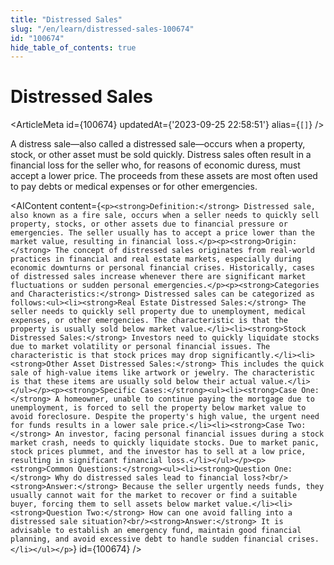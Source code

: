 ```yaml
---
title: "Distressed Sales"
slug: "/en/learn/distressed-sales-100674"
id: "100674"
hide_table_of_contents: true
---
```



# Distressed Sales

<ArticleMeta id={100674} updatedAt={'2023-09-25 22:58:51'} alias={`[]`} />
<div className='border-solid border-b border-t-0 my-4 border-[var(--ifm-color-gray-300)]' />

A distress sale—also called a distressed sale—occurs when a property, stock, or other asset must be sold quickly. Distress sales often result in a financial loss for the seller who, for reasons of economic duress, must accept a lower price. The proceeds from these assets are most often used to pay debts or medical expenses or for other emergencies.

<AIContent content={`<p><strong>Definition:</strong> Distressed sale, also known as a fire sale, occurs when a seller needs to quickly sell property, stocks, or other assets due to financial pressure or emergencies. The seller usually has to accept a price lower than the market value, resulting in financial loss.</p><p><strong>Origin:</strong> The concept of distressed sales originates from real-world practices in financial and real estate markets, especially during economic downturns or personal financial crises. Historically, cases of distressed sales increase whenever there are significant market fluctuations or sudden personal emergencies.</p><p><strong>Categories and Characteristics:</strong> Distressed sales can be categorized as follows:<ul><li><strong>Real Estate Distressed Sales:</strong> The seller needs to quickly sell property due to unemployment, medical expenses, or other emergencies. The characteristic is that the property is usually sold below market value.</li><li><strong>Stock Distressed Sales:</strong> Investors need to quickly liquidate stocks due to market volatility or personal financial issues. The characteristic is that stock prices may drop significantly.</li><li><strong>Other Asset Distressed Sales:</strong> This includes the quick sale of high-value items like artwork or jewelry. The characteristic is that these items are usually sold below their actual value.</li></ul></p><p><strong>Specific Cases:</strong><ul><li><strong>Case One:</strong> A homeowner, unable to continue paying the mortgage due to unemployment, is forced to sell the property below market value to avoid foreclosure. Despite the property's high value, the urgent need for funds results in a lower sale price.</li><li><strong>Case Two:</strong> An investor, facing personal financial issues during a stock market crash, needs to quickly liquidate stocks. Due to market panic, stock prices plummet, and the investor has to sell at a low price, resulting in significant financial loss.</li></ul></p><p><strong>Common Questions:</strong><ul><li><strong>Question One:</strong> Why do distressed sales lead to financial loss?<br/><strong>Answer:</strong> Because the seller urgently needs funds, they usually cannot wait for the market to recover or find a suitable buyer, forcing them to sell assets below market value.</li><li><strong>Question Two:</strong> How can one avoid falling into a distressed sale situation?<br/><strong>Answer:</strong> It is advisable to establish an emergency fund, maintain good financial planning, and avoid excessive debt to handle sudden financial crises.</li></ul></p>`} id={100674} />
